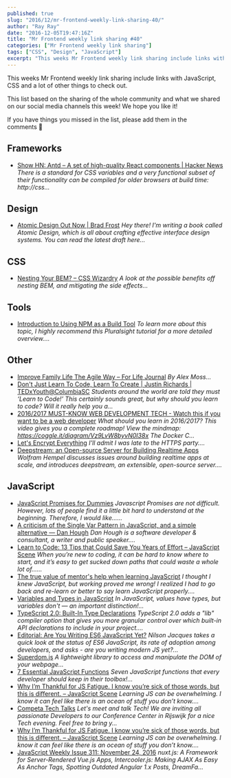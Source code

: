 ```yaml
---
published: true
slug: "2016/12/mr-frontend-weekly-link-sharing-40/"
author: "Ray Ray"
date: "2016-12-05T19:47:16Z"
title: "Mr Frontend weekly link sharing #40"
categories: ["Mr Frontend weekly link sharing"]
tags: ["CSS", "Design", "JavaScript"]
excerpt: "This weeks Mr Frontend weekly link sharing include links with JavaScript, CSS and a lot of other th..."
---
```


This weeks Mr Frontend weekly link sharing include links with JavaScript, CSS and a lot of other things to check out.

This list based on the sharing of the whole community and what we shared on our social media channels this week! We hope you like it!

If you have things you missed in the list, please add them in the comments 🙂

## Frameworks

* [Show HN: Antd – A set of high-quality React components | Hacker News](http://buff.ly/2g9w04C "Show HN: Antd – A set of high-quality React components | Hacker News") _There is a standard for CSS variables and a very functional subset of their functionality can be compiled for older browsers at build time: http://css..._

## Design

* [Atomic Design Out Now | Brad Frost](http://buff.ly/2gQZi9c "Atomic Design Out Now | Brad Frost") _Hey there! I'm writing a book called Atomic Design, which is all about crafting effective interface design systems. You can read the latest draft here..._

## CSS

* [Nesting Your BEM? – CSS Wizardry](http://buff.ly/2grz9dR "Nesting Your BEM? – CSS Wizardry") _A look at the possible benefits off nesting BEM, and mitigating the side effects..._

## Tools

* [Introduction to Using NPM as a Build Tool](http://buff.ly/2fwSnBI "Introduction to Using NPM as a Build Tool") _To learn more about this topic, I highly recommend this Pluralsight tutorial for a more detailed overview...._

## Other

* [Improve Family Life The Agile Way – For Life Journal](http://buff.ly/2gFKqKp "Improve Family Life The Agile Way – For Life Journal") _By Alex Moss..._
* [Don't Just Learn To Code, Learn To Create | Justin Richards | TEDxYouth@ColumbiaSC](http://buff.ly/2g6fm2L "Don't Just Learn To Code, Learn To Create | Justin Richards | TEDxYouth@ColumbiaSC") _Students around the world are told they must ‘Learn to Code!’ This certainly sounds great, but why should you learn to code? Will it really help you a..._
* [2016/2017 MUST-KNOW WEB DEVELOPMENT TECH - Watch this if you want to be a web developer](http://buff.ly/2gwVtT5 "2016/2017 MUST-KNOW WEB DEVELOPMENT TECH - Watch this if you want to be a web developer") _What should you learn in 2016/2017? This video gives you a complete roadmap! View the mindmap: https://coggle.it/diagram/Vz9LvW8byvN0I38x The Docker C..._
* [Let's Encrypt Everything](http://buff.ly/2fr8zVb "Let's Encrypt Everything") _I'll admit I was late to the HTTPS party...._
* [Deepstream: an Open-source Server for Building Realtime Apps](http://buff.ly/2g6cRAt "Deepstream: an Open-source Server for Building Realtime Apps") _Wolfram Hempel discusses issues around building realtime apps at scale, and introduces deepstream, an extensible, open-source server...._

## JavaScript

* [JavaScript Promises for Dummies](http://buff.ly/2gtbUm0 "JavaScript Promises for Dummies") _Javascript Promises are not difficult. However, lots of people find it a little bit hard to understand at the beginning. Therefore, I would like......_
* [A criticism of the Single Var Pattern in JavaScript, and a simple alternative — Dan Hough](http://buff.ly/2gaEZPT "A criticism of the Single Var Pattern in JavaScript, and a simple alternative — Dan Hough") _Dan Hough is a software developer & consultant, a writer and public speaker...._
* [Learn to Code: 13 Tips that Could Save You Years of Effort – JavaScript Scene](http://buff.ly/2gBpdOJ "Learn to Code: 13 Tips that Could Save You Years of Effort – JavaScript Scene") _When you’re new to coding, it can be hard to know where to start, and it’s easy to get sucked down paths that could waste a whole lot of…..._
* [The true value of mentor's help when learning JavaScript](http://buff.ly/2fKHtDS "The true value of mentor's help when learning JavaScript") _I thought I knew JavaScript, but working proved me wrong! I realized I had to go back and re-learn or better to say learn JavaScript properly...._
* [Variables and Types in JavaScript](http://buff.ly/2gDp0tF "Variables and Types in JavaScript") _In JavaScript, values have types, but variables don't — an important distinction!..._
* [TypeScript 2.0: Built-In Type Declarations](http://buff.ly/2fwMJ2u "TypeScript 2.0: Built-In Type Declarations") _TypeScript 2.0 adds a "lib" compiler option that gives you more granular control over which built-in API declarations to include in your project...._
* [Editorial: Are You Writing ES6 JavaScript Yet?](http://buff.ly/2fLvrNC "Editorial: Are You Writing ES6 JavaScript Yet?") _Nilson Jacques takes a quick look at the status of ES6 JavaScript, its rate of adoption among developers, and asks - are you writing modern JS yet?..._
* [Superdom.js](https://superdom.site/?utm_content=bufferfdcc6&utm_medium=social&utm_source=facebook.com&utm_campaign=buffer "Superdom.js") _A lightweight library to access and manipulate the DOM of your webpage..._
* [7 Essential JavaScript Functions](http://buff.ly/2fHqDsK "7 Essential JavaScript Functions") _Seven JavaScript functions that every developer should keep in their toolbox!..._
* [Why I’m Thankful for JS Fatigue. I know you’re sick of those words, but this is different. – JavaScript Scene](http://buff.ly/2fHpph6 "Why I’m Thankful for JS Fatigue. I know you’re sick of those words, but this is different. – JavaScript Scene") _Learning JS can be overwhelming. I know it can feel like there is an ocean of stuff you don’t know...._
* [Competa Tech Talks](http://buff.ly/2fIBnam "Competa Tech Talks") _Let's meet and talk Tech! We are inviting all passionate Developers to our Conference Center in Rijswijk for a nice Tech evening. Feel free to bring y..._
* [Why I’m Thankful for JS Fatigue. I know you’re sick of those words, but this is different. – JavaScript Scene](http://buff.ly/2g6kp6q "Why I’m Thankful for JS Fatigue. I know you’re sick of those words, but this is different. – JavaScript Scene") _Learning JS can be overwhelming. I know it can feel like there is an ocean of stuff you don’t know...._
* [JavaScript Weekly Issue 311: November 24, 2016](http://buff.ly/2gxgYpO "JavaScript Weekly Issue 311: November 24, 2016") _nuxt.js: A Framework for Server-Rendered Vue.js Apps, Intercooler.js: Making AJAX As Easy As Anchor Tags, Spotting Outdated Angular 1.x Posts, DreamFa..._